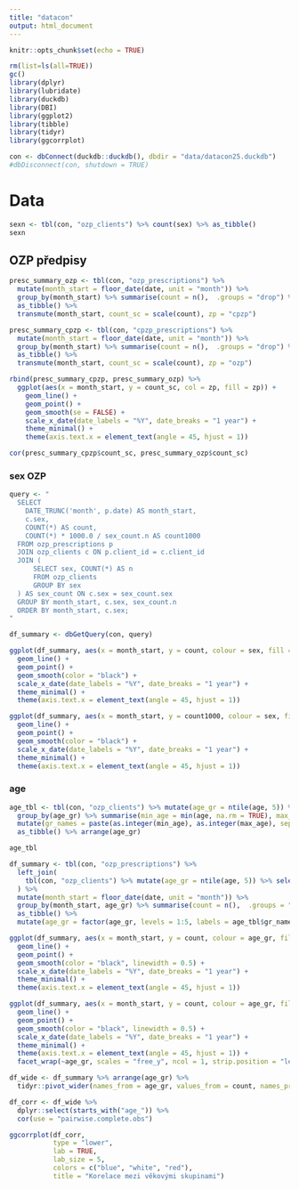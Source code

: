```yaml
---
title: "datacon"
output: html_document
---
```


```r
knitr::opts_chunk$set(echo = TRUE)
```

```r
rm(list=ls(all=TRUE))
gc()
library(dplyr)
library(lubridate)
library(duckdb)
library(DBI)
library(ggplot2)
library(tibble)
library(tidyr)
library(ggcorrplot)

con <- dbConnect(duckdb::duckdb(), dbdir = "data/datacon25.duckdb")
#dbDisconnect(con, shutdown = TRUE)
```

# Data

```r
sexn <- tbl(con, "ozp_clients") %>% count(sex) %>% as_tibble()
sexn
```

## OZP předpisy

```r
presc_summary_ozp <- tbl(con, "ozp_prescriptions") %>%
  mutate(month_start = floor_date(date, unit = "month")) %>%
  group_by(month_start) %>% summarise(count = n(),  .groups = "drop") %>% 
  as_tibble() %>% 
  transmute(month_start, count_sc = scale(count), zp = "cpzp")

presc_summary_cpzp <- tbl(con, "cpzp_prescriptions") %>%
  mutate(month_start = floor_date(date, unit = "month")) %>%
  group_by(month_start) %>% summarise(count = n(),  .groups = "drop") %>% 
  as_tibble() %>% 
  transmute(month_start, count_sc = scale(count), zp = "ozp")

rbind(presc_summary_cpzp, presc_summary_ozp) %>% 
  ggplot(aes(x = month_start, y = count_sc, col = zp, fill = zp)) +
    geom_line() +
    geom_point() +
    geom_smooth(se = FALSE) +
    scale_x_date(date_labels = "%Y", date_breaks = "1 year") +
    theme_minimal() +
    theme(axis.text.x = element_text(angle = 45, hjust = 1))
```

```r
cor(presc_summary_cpzp$count_sc, presc_summary_ozp$count_sc)
```

### sex OZP

```r
query <- "
  SELECT
    DATE_TRUNC('month', p.date) AS month_start,
    c.sex,
    COUNT(*) AS count,
    COUNT(*) * 1000.0 / sex_count.n AS count1000
  FROM ozp_prescriptions p
  JOIN ozp_clients c ON p.client_id = c.client_id
  JOIN (
      SELECT sex, COUNT(*) AS n
      FROM ozp_clients
      GROUP BY sex
  ) AS sex_count ON c.sex = sex_count.sex
  GROUP BY month_start, c.sex, sex_count.n
  ORDER BY month_start, c.sex;
"

df_summary <- dbGetQuery(con, query)

ggplot(df_summary, aes(x = month_start, y = count, colour = sex, fill = sex)) +
  geom_line() +
  geom_point() +
  geom_smooth(color = "black") +
  scale_x_date(date_labels = "%Y", date_breaks = "1 year") +
  theme_minimal() +
  theme(axis.text.x = element_text(angle = 45, hjust = 1))

ggplot(df_summary, aes(x = month_start, y = count1000, colour = sex, fill = sex)) +
  geom_line() +
  geom_point() +
  geom_smooth(color = "black") +
  scale_x_date(date_labels = "%Y", date_breaks = "1 year") +
  theme_minimal() +
  theme(axis.text.x = element_text(angle = 45, hjust = 1))
```

### age

```r
age_tbl <- tbl(con, "ozp_clients") %>% mutate(age_gr = ntile(age, 5)) %>% 
  group_by(age_gr) %>% summarise(min_age = min(age, na.rm = TRUE), max_age = max(age, na.rm = TRUE), n = n(), .groups = "drop") %>% 
  mutate(gr_names = paste(as.integer(min_age), as.integer(max_age), sep = "-")) %>% 
  as_tibble() %>% arrange(age_gr)

age_tbl
```


```r
df_summary <- tbl(con, "ozp_prescriptions") %>% 
  left_join(
    tbl(con, "ozp_clients") %>% mutate(age_gr = ntile(age, 5)) %>% select(client_id, age_gr), by = "client_id"
  ) %>% 
  mutate(month_start = floor_date(date, unit = "month")) %>%
  group_by(month_start, age_gr) %>% summarise(count = n(),  .groups = "drop") %>% 
  as_tibble() %>% 
  mutate(age_gr = factor(age_gr, levels = 1:5, labels = age_tbl$gr_names))

ggplot(df_summary, aes(x = month_start, y = count, colour = age_gr, fill = age_gr)) +
  geom_line() +
  geom_point() +
  geom_smooth(color = "black", linewidth = 0.5) +
  scale_x_date(date_labels = "%Y", date_breaks = "1 year") +
  theme_minimal() +
  theme(axis.text.x = element_text(angle = 45, hjust = 1))

ggplot(df_summary, aes(x = month_start, y = count, colour = age_gr, fill = age_gr)) +
  geom_line() +
  geom_point() +
  geom_smooth(color = "black", linewidth = 0.5) +
  scale_x_date(date_labels = "%Y", date_breaks = "1 year") +
  theme_minimal() +
  theme(axis.text.x = element_text(angle = 45, hjust = 1)) +
  facet_wrap(~age_gr, scales = "free_y", ncol = 1, strip.position = "left")
```

```r
df_wide <- df_summary %>% arrange(age_gr) %>% 
  tidyr::pivot_wider(names_from = age_gr, values_from = count, names_prefix = "age_")

df_corr <- df_wide %>%
  dplyr::select(starts_with("age_")) %>%
  cor(use = "pairwise.complete.obs")

ggcorrplot(df_corr, 
           type = "lower", 
           lab = TRUE, 
           lab_size = 5, 
           colors = c("blue", "white", "red"),
           title = "Korelace mezi věkovými skupinami")
```


